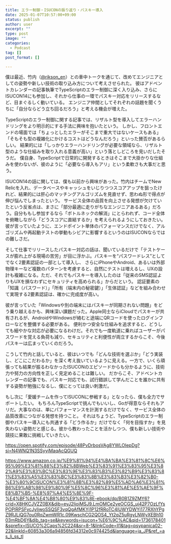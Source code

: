 ```yaml
---
title: エラー制御・ISUCONの振り返り・パスキー導入
date: 2025-01-07T10:57:00+09:00
status: publish
author: user
excerpt: ""
type: post
image: ""
categories:
  - Podcast
tag: []
post_format: []

---
```


僕は最近、竹内（[@rikson_en](https://x.com/rikson_en)）との車中トークを通じて、改めてエンジニアとしての姿勢や新しい技術の取り込み方について考えさせられた。
彼はアドベントカレンダーの記事執筆でTypeScriptのエラー制御に深く入り込み、さらにISUCON14にも参加し、それから仕事の一環でパスキー対応をリリースするなど、目まぐるしく動いている。
エンジニア仲間としてそれぞれの話題を聞くうちに「自分ならどう立ち回るだろう」と考える機会が増えた。

TypeScriptのエラー制御に関する記事では、リザルト型を導入してエラーハンドリングをより明示的にする手法に興味を抱いたという。
しかし、フロントエンドの場面では「ちょっとしたエラーがそこまで重大ではないケースもある」「そもそも型の複雑化にかけるコストはどうなんだろう」といった賛否があるらしい。
結果的には「しっかりエラーハンドリングが必要な領域なら、リザルト型のような仕組みを取り入れる意義が高い」という落としどころを見いだしたそうだ。
僕自身、TypeScriptで日常的に開発するときはそこまで大掛かりな仕組みを使わないが、彼のように「必要なら導入もアリ」という柔軟さも大事だと思う。

ISUCON14の話に関しては、僕も以前から興味があった。竹内はチームでNew Relicを入れ、データベースやキャッシュをいじりつつスコアアップを狙ったけれど、結果的には肝心のマッチングアルゴリズムを見直せず、思わぬ形で得点が伸び悩んでしまったという。
サービス全体の品質を向上させる発想が欠けていたという反省点は、まさに「部分最適に走りがちなエンジニアあるある」だろう。自分ももし参加するなら「ボトルネックの解消」にとらわれず、コード全体を俯瞰しながら「どうスコアに直結するか」を考えられるようにしておきたい。
彼が言っていたように、エンドポイント単体のパフォーマンスだけでなく、アルゴリズムや再起動テストの挙動もシビアに影響するというのはISUCONならではの難しさだ。

そして仕事でリリースしたパスキー対応の話は、聞いているだけで「テストケースが膨れ上がる現場の苦労」が目に浮かぶ。パスキーを“パスワードレス”としてでなく2要素認証の一部として導入し、
さらにiPhoneやAndroid、あるいは外部物理キーなど複数のパターンを考慮すると、自然にテストは増えるし、UXの設計も複雑になる。ただ、それでもパスキーを導入したのは「従来のSMS認証よりもUXを損なわずにセキュリティを高められる」からだという。
認証要素の「知識（パスワード）」「所有（端末内の秘密鍵）」「生体認証」などを組み合わせて実現する2要素認証は、確かに完成度が高い。

彼が言っていた「Windowsや別の端末にはパスキーが同期されない問題」をどう乗り越えるかも、興味深い課題だった。Apple同士ならiCloudでパスキーが共有されるが、AndroidやWindowsが絡むと途端にQRコードを使ったログインフローなどを整備する必要がある。
便利かつ安全な仕組みを追求すると、どうしても細やかな対応が必要になるわけだ。それでも一度軌道に乗ればユーザーがパスワードを覚える負荷も減り、セキュリティと利便性が両立するからこそ、今後パスキーは広まっていくのだろう。

こうして竹内と話していると、彼はいつでも「どんな技術を選ぶか」「どう実装し、どこにこだわるか」を深く考え抜いているように見える。一方で、いくら頑張っても結果が振るわなかったISUCONのエピソードからも分かるように、技術力や努力の方向性を正しく見定めることは難しい。
だからこそ、アドベントカレンダーの記事でも、パスキー対応でも、試行錯誤して学んだことを誰かに共有する姿勢が勉強になるし、僕にとっては良い刺激だ。

もし次に「愛媛チームを作ってISUCONに参戦する」となったら、僕も全力でサポートしたい。
もちろんTypeScriptで挑んでもいいし、Goが得意ならそれもアリだ。大事なのは、単にパフォーマンスを計測するだけでなく、サービス全体の品質改善につながる発想を持つこと。
それはちょうど、TypeScriptのエラー制御やパスキー導入にも共通する「どう作るか」だけでなく「何を目指すか」を見失わない姿勢だと感じる。彼から教わったことを活かしつつ、僕も新しい技術や競技に果敢に挑戦していきたい。

https://open.spotify.com/episode/48PvDrbosVAg8YWLOIepDg?si=N4WNQ1N3SSyyjMaqAcQGUQ

https://www.amazon.co.jp/%E9%81%94%E4%BA%BA%E3%81%8C%E6%95%99%E3%81%88%E3%82%8BWeb%E3%83%91%E3%83%95%E3%82%A9%E3%83%BC%E3%83%9E%E3%83%B3%E3%82%B9%E3%83%81%E3%83%A5%E3%83%BC%E3%83%8B%E3%83%B3%E3%82%B0-%E3%80%9CISUCON%E3%81%8B%E3%82%89%E5%AD%A6%E3%81%B6%E9%AB%98%E9%80%9F%E5%8C%96%E3%81%AE%E5%AE%9F%E8%B7%B5-%E8%97%A4%E5%8E%9F-%E4%BF%8A%E4%B8%80%E9%83%8E-ebook/dp/B0B1Z9ZMY6?crid=X8HKCJVZZ0BX&dib=eyJ2IjoiMSJ9.LmOMCe2yeOCGS_uj42P7OzLfYsPOPlRPSFvcJyIiwoSSQSF3vqQgAfMKYj1P12fRRoTC4lUWYDWYi177RXhYPgZ9RJLiQG7ou0RqZwmWR1c.09KwschCG2QOS4_Yt2qZ5uRgyLNWyXEBh1003mRbD6Y&dib_tag=se&keywords=isucon+%E6%9C%AC&qid=1736178401&sprefix=ISUCO%2Caps%2C224&sr=8-1&linkCode=ll1&tag=psypanica02-22&linkId=60853a306a94856fd34312e0c974425d&language=ja_JP&ref_=as_li_ss_tl



